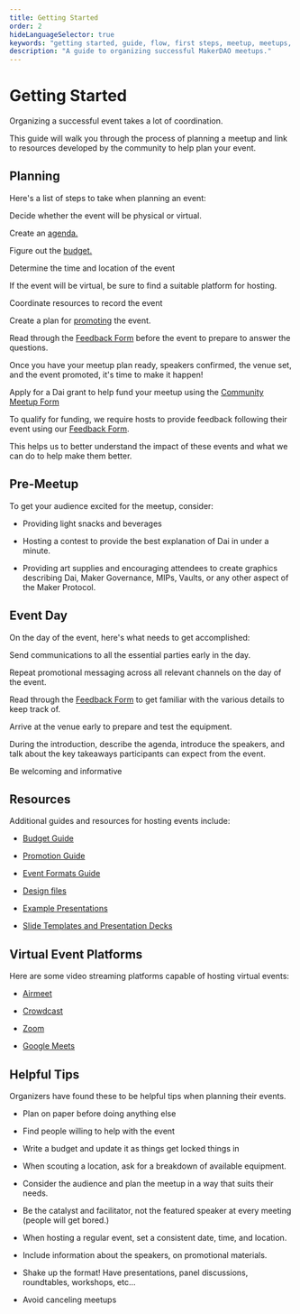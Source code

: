 ```yaml
---
title: Getting Started
order: 2
hideLanguageSelector: true
keywords: "getting started, guide, flow, first steps, meetup, meetups, event, events, microgrant, program, help"
description: "A guide to organizing successful MakerDAO meetups."
---
```


# Getting Started

Organizing a successful event takes a lot of coordination.

This guide will walk you through the process of planning a meetup and link to resources developed by the community to help plan your event.

## Planning

Here's a list of steps to take when planning an event:

<Checklist>

Decide whether the event will be physical or virtual.

Create an [agenda.](/meetups/event-formats-guide/)

Figure out the [budget.](/meetups/budget-guide/)

Determine the time and location of the event

If the event will be virtual, be sure to find a suitable platform for hosting.

Coordinate resources to record the event

Create a plan for [promoting](/work_with_us/meetups/promotion-guide/) the event.

Read through the [Feedback Form](https://airtable.com/shr6Icuj6tOy0k55l) before the event to prepare to answer the questions.

</Checklist>

Once you have your meetup plan ready, speakers confirmed, the venue set, and the event promoted, it's time to make it happen!

<CTA>

Apply for a Dai grant to help fund your meetup using the [Community Meetup Form](https://airtable.com/shr4HOtcZ8o3VZmek)

</CTA>

To qualify for funding, we require hosts to provide feedback following their event using our [Feedback Form](https://airtable.com/shr6Icuj6tOy0k55l).

This helps us to better understand the impact of these events and what we can do to help make them better.

## Pre-Meetup

To get your audience excited for the meetup, consider:

- Providing light snacks and beverages

- Hosting a contest to provide the best explanation of Dai in under a minute.

- Providing art supplies and encouraging attendees to create graphics describing Dai, Maker Governance, MIPs, Vaults, or any other aspect of the Maker Protocol.

## Event Day

On the day of the event, here's what needs to get accomplished:

<Checklist>

Send communications to all the essential parties early in the day.

Repeat promotional messaging across all relevant channels on the day of the event.

Read through the [Feedback Form](https://airtable.com/shr6Icuj6tOy0k55l) to get familiar with the various details to keep track of.

Arrive at the venue early to prepare and test the equipment.

During the introduction, describe the agenda, introduce the speakers, and talk about the key takeaways participants can expect from the event.

Be welcoming and informative

</Checklist>

## Resources

Additional guides and resources for hosting events include:

<List>

- [Budget Guide](/work_with_us/meetups/budget-guide/)

- [Promotion Guide](/work_with_us/meetups/promotion-guide/)

- [Event Formats Guide](/work_with_us/meetups/event-formats-guide/)

- [Design files](https://brand.makerdao.com)

- [Example Presentations](https://github.com/makerdao/awesome-makerdao#videos)

- [Slide Templates and Presentation Decks](https://github.com/ryancreatescopy/community/tree/203253ec20549aa3667729d5b12a0ee7c5834bde/meetups/assets/slides/README.md)

</List>

## Virtual Event Platforms

Here are some video streaming platforms capable of hosting virtual events:

<List>

- [Airmeet](https://www.airmeet.com/)

- [Crowdcast](https://www.crowdcast.io/)

- [Zoom](https://zoom.us/)

- [Google Meets](https://meet.google.com/)

</List>

## Helpful Tips

Organizers have found these to be helpful tips when planning their events.

<List>

- Plan on paper before doing anything else

- Find people willing to help with the event

- Write a budget and update it as things get locked things in

- When scouting a location, ask for a breakdown of available equipment.

- Consider the audience and plan the meetup in a way that suits their needs.

- Be the catalyst and facilitator, not the featured speaker at every meeting \(people will get bored.\)

- When hosting a regular event, set a consistent date, time, and location.

- Include information about the speakers, on promotional materials.

- Shake up the format! Have presentations, panel discussions, roundtables, workshops, etc...

- Avoid canceling meetups

</List>

